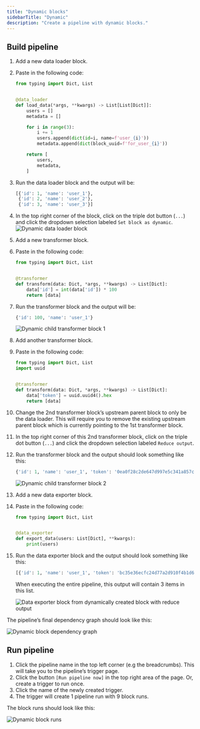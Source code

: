 ```yaml
---
title: "Dynamic blocks"
sidebarTitle: "Dynamic"
description: "Create a pipeline with dynamic blocks."
---
```


## Build pipeline

1. Add a new data loader block.
1. Paste in the following code:
    ```python
    from typing import Dict, List


    @data_loader
    def load_data(*args, **kwargs) -> List[List[Dict]]:
        users = []
        metadata = []

        for i in range(3):
            i += 1
            users.append(dict(id=i, name=f'user_{i}'))
            metadata.append(dict(block_uuid=f'for_user_{i}'))

        return [
            users,
            metadata,
        ]
    ```
1. Run the data loader block and the output will be:
    ```python
    [{'id': 1, 'name': 'user_1'},
     {'id': 2, 'name': 'user_2'},
     {'id': 3, 'name': 'user_3'}]
    ```
1. In the top right corner of the block, click on the triple dot button (`...`) and click the
dropdown selection labeled `Set block as dynamic`.
    ![Dynamic data loader block](https://github.com/mage-ai/assets/blob/main/blocks/dynamic-block-data-loader.png?raw=true)
1. Add a new transformer block.
1. Paste in the following code:
    ```python
    from typing import Dict, List


    @transformer
    def transform(data: Dict, *args, **kwargs) -> List[Dict]:
        data['id'] = int(data['id']) * 100
        return [data]
    ```
1. Run the transformer block and the output will be:
    ```python
    {'id': 100, 'name': 'user_1'}
    ```

    ![Dynamic child transformer block 1](https://github.com/mage-ai/assets/blob/main/blocks/dynamic-block-transformer1.png?raw=true)
1. Add another transformer block.
1. Paste in the following code:
    ```python
    from typing import Dict, List
    import uuid


    @transformer
    def transform(data: Dict, *args, **kwargs) -> List[Dict]:
        data['token'] = uuid.uuid4().hex
        return [data]
    ```
1. Change the 2nd transformer block’s upstream parent block to only be the data loader.
This will require you to remove the existing upstream parent block which is currently pointing to
the 1st transformer block.
1. In the top right corner of this 2nd transformer block,
click on the triple dot button (`...`) and click the
dropdown selection labeled `Reduce output`.
1. Run the transformer block and the output should look something like this:
    ```python
    {'id': 1, 'name': 'user_1', 'token': '0ea0f28c2de647d997e5c341a857c92f'}
    ```

    ![Dynamic child transformer block 2](https://github.com/mage-ai/assets/blob/main/blocks/dynamic-block-transformer2.png?raw=true)
1. Add a new data exporter block.
1. Paste in the following code:
    ```python
    from typing import Dict, List


    @data_exporter
    def export_data(users: List[Dict], **kwargs):
        print(users)
    ```
1. Run the data exporter block and the output should look something like this:
    ```python
    [{'id': 1, 'name': 'user_1', 'token': 'bc35e36ecfc24d77a2d910f4b1d6611d'}]
    ```

    When executing the entire pipeline, this output will contain 3 items in this list.

    ![Data exporter block from dynamically created block with reduce output](https://github.com/mage-ai/assets/blob/main/blocks/dynamic-block-data-exporter.png?raw=true)

The pipeline’s final dependency graph should look like this:

![Dynamic block dependency graph](https://github.com/mage-ai/assets/blob/main/blocks/dynamic-block-graph.jpg?raw=true)

## Run pipeline

1. Click the pipeline name in the top left corner (e.g the breadcrumbs).
This will take you to the pipeline’s trigger page.
1. Click the button `[Run pipeline now]` in the top right area of the page.
Or, create a trigger to run once.
1. Click the name of the newly created trigger.
1. The trigger will create 1 pipeline run with 9 block runs.

The block runs should look like this:

![Dynamic block runs](https://github.com/mage-ai/assets/blob/main/blocks/dynamic-block-runs.png?raw=true)

